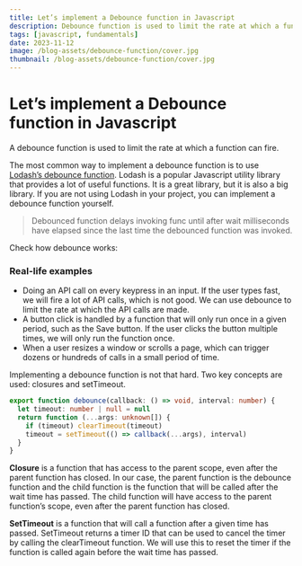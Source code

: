 ```yaml
---
title: Let’s implement a Debounce function in Javascript
description: Debounce function is used to limit the rate at which a function can fire. In this article, we will implement a custom debounce function. We will use closures and setTimeout to implement the debounce function
tags: [javascript, fundamentals]
date: 2023-11-12
image: /blog-assets/debounce-function/cover.jpg
thumbnail: /blog-assets/debounce-function/cover.jpg
---
```


# Let’s implement a Debounce function in Javascript

A debounce function is used to limit the rate at which a function can fire.

The most common way to implement a debounce function is to use [Lodash’s debounce function](https://lodash.com/docs/4.17.15#debounce).
Lodash is a popular Javascript utility library that provides a lot of useful functions. It is a great library, but it is also a big library. If you are not using Lodash in your project, you can implement a debounce function yourself.

> Debounced function delays invoking func until after wait milliseconds have elapsed since the last time the debounced function was invoked.

Check how debounce works:


<DebounceExample />

### Real-life examples

- Doing an API call on every keypress in an input. If the user types fast, we will fire a lot of API calls, which is not good. We can use debounce to limit the rate at which the API calls are made.
- A button click is handled by a function that will only run once in a given period, such as the Save button. If the user clicks the button multiple times, we will only run the function once.
- When a user resizes a window or scrolls a page, which can trigger dozens or hundreds of calls in a small period of time.

Implementing a debounce function is not that hard. Two key concepts are used: closures and setTimeout.

```typescript copy
export function debounce(callback: () => void, interval: number) {
  let timeout: number | null = null
  return function (...args: unknown[]) {
    if (timeout) clearTimeout(timeout)
    timeout = setTimeout(() => callback(...args), interval)
  }
}
```

**Closure** is a function that has access to the parent scope, even after the parent function has closed. In our case, the parent function is the debounce function and the child function is the function that will be called after the wait time has passed. The child function will have access to the parent function’s scope, even after the parent function has closed.

**SetTimeout** is a function that will call a function after a given time has passed. SetTimeout returns a timer ID that can be used to cancel the timer by calling the clearTimeout function. We will use this to reset the timer if the function is called again before the wait time has passed.
